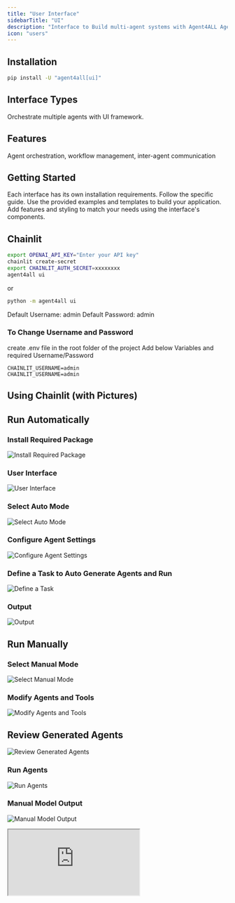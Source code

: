 ```yaml
---
title: "User Interface"
sidebarTitle: "UI"
description: "Interface to Build multi-agent systems with Agent4ALL Agent's framework"
icon: "users"
---
```


## Installation

```bash
pip install -U "agent4all[ui]"
```

## Interface Types

<CardGroup cols={2}>
  <Card title="Multi-Agent Systems" icon="users">
    Orchestrate multiple agents with UI framework.
  </Card>
</CardGroup>

## Features

Agent orchestration, workflow management, inter-agent communication

## Getting Started

<Steps>
  <Step title="Install Dependencies">
    Each interface has its own installation requirements. Follow the specific guide.
  </Step>
  <Step title="Create Application">
    Use the provided examples and templates to build your application.
  </Step>
  <Step title="Customize">
    Add features and styling to match your needs using the interface's components.
  </Step>
</Steps>

## Chainlit
```bash
export OPENAI_API_KEY="Enter your API key"
chainlit create-secret
export CHAINLIT_AUTH_SECRET=xxxxxxxx
agent4all ui
```

or 

```bash
python -m agent4all ui
```

Default Username: admin
Default Password: admin

### To Change Username and Password

create .env file in the root folder of the project
Add below Variables and required Username/Password
```
CHAINLIT_USERNAME=admin
CHAINLIT_USERNAME=admin
```

## Using Chainlit (with Pictures)

## Run Automatically

### Install Required Package
![Install Required Package](../images/ui-step-1.png)

### User Interface
![User Interface](../images/ui-step-2.png)

### Select Auto Mode
![Select Auto Mode](../images/ui-step-4.png)

### Configure Agent Settings
![Configure Agent Settings](../images/ui-step-3.png)

### Define a Task to Auto Generate Agents and Run
![Define a Task](../images/ui-step-5.png)

### Output
![Output](../images/ui-step-6.png)

## Run Manually

### Select Manual Mode
![Select Manual Mode](../images/ui-step-7.png)

### Modify Agents and Tools
![Modify Agents and Tools](../images/ui-step-10.png)

## Review Generated Agents
![Review Generated Agents](../images/ui-step-9.png)

### Run Agents
![Run Agents](../images/ui-step-8.png)

### Manual Model Output
![Manual Model Output](../images/ui-step-11.png)

<div className="relative w-full aspect-video">
  <iframe
    className="absolute top-0 left-0 w-full h-full"
    src="https://www.youtube.com/embed/tg-ZjNl3OCg"
    title="YouTube video player"
    allow="accelerometer; autoplay; clipboard-write; encrypted-media; gyroscope; picture-in-picture"
    allowFullScreen
  ></iframe>
</div>